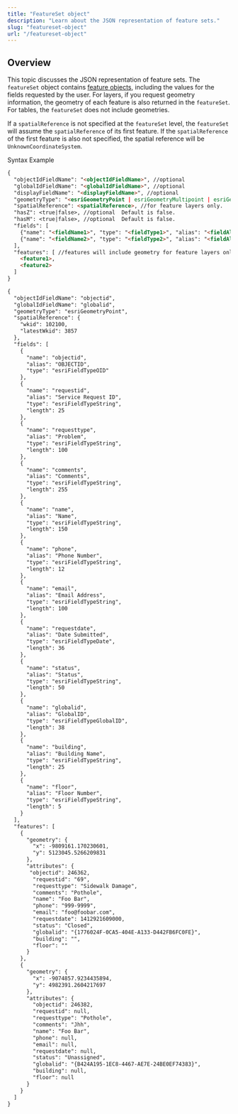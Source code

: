```yaml
---
title: "FeatureSet object"
description: "Learn about the JSON representation of feature sets."
slug: "featureset-object"
url: "/featureset-object"
---
```


## Overview

This topic discusses the JSON representation of feature sets. The `featureSet` object contains [feature objects](/feature-object), including the values for the fields requested by the user. For layers, if you request geometry information, the geometry of each feature is also returned in the `featureSet`. For tables, the `featureSet` does not include geometries.

<Note>

If a `spatialReference` is not specified at the `featureSet` level, the `featureSet` will assume the `spatialReference` of its first feature. If the `spatialReference` of the first feature is also not specified, the spatial reference will be `UnknownCoordinateSystem`.

</Note>

<Tabs>

<TabNav>
  <TabTitle>Syntax</TabTitle>
  <TabTitle>Example</TabTitle>
</TabNav>

<Tab>

  ```markdown
  {
    "objectIdFieldName": "<objectIdFieldName>", //optional
    "globalIdFieldName": "<globalIdFieldName>", //optional
    "displayFieldName": "<displayFieldName>", //optional
    "geometryType": "<esriGeometryPoint | esriGeometryMultipoint | esriGeometryPolyline | esriGeometryPolygon | esriGeometryEnvelope>",
    "spatialReference": <spatialReference>, //for feature layers only.
    "hasZ": <true|false>, //optional  Default is false.
    "hasM": <true|false>, //optional  Default is false.
    "fields": [
      {"name": "<fieldName1>", "type": "<fieldType1>", "alias": "<fieldAlias1>", "length": "<length1>"},
      {"name": "<fieldName2>", "type": "<fieldType2>", "alias": "<fieldAlias2>", "length": "<length2>"}
    ],
    "features": [ //features will include geometry for feature layers only
      <feature1>,
      <feature2> 
    ]
  }
  ```
</Tab>

<Tab>

  ```markdown
  {
    "objectIdFieldName": "objectid",
    "globalIdFieldName": "globalid",
    "geometryType": "esriGeometryPoint",
    "spatialReference": {
      "wkid": 102100,
      "latestWkid": 3857
    },
    "fields": [
      {
        "name": "objectid",
        "alias": "OBJECTID",
        "type": "esriFieldTypeOID"
      },
      {
        "name": "requestid",
        "alias": "Service Request ID",
        "type": "esriFieldTypeString",
        "length": 25
      },
      {
        "name": "requesttype",
        "alias": "Problem",
        "type": "esriFieldTypeString",
        "length": 100
      },
      {
        "name": "comments",
        "alias": "Comments",
        "type": "esriFieldTypeString",
        "length": 255
      },
      {
        "name": "name",
        "alias": "Name",
        "type": "esriFieldTypeString",
        "length": 150
      },
      {
        "name": "phone",
        "alias": "Phone Number",
        "type": "esriFieldTypeString",
        "length": 12
      },
      {
        "name": "email",
        "alias": "Email Address",
        "type": "esriFieldTypeString",
        "length": 100
      },
      {
        "name": "requestdate",
        "alias": "Date Submitted",
        "type": "esriFieldTypeDate",
        "length": 36
      },
      {
        "name": "status",
        "alias": "Status",
        "type": "esriFieldTypeString",
        "length": 50
      },
      {
        "name": "globalid",
        "alias": "GlobalID",
        "type": "esriFieldTypeGlobalID",
        "length": 38
      },
      {
        "name": "building",
        "alias": "Building Name",
        "type": "esriFieldTypeString",
        "length": 25
      },
      {
        "name": "floor",
        "alias": "Floor Number",
        "type": "esriFieldTypeString",
        "length": 5
      }
    ],
    "features": [
      {
        "geometry": {
          "x": -9809161.170230601,
          "y": 5123045.5266209831
        },
        "attributes": {
         "objectid": 246362,
          "requestid": "69",
          "requesttype": "Sidewalk Damage",
          "comments": "Pothole",
          "name": "Foo Bar",
          "phone": "999-9999",
          "email": "foo@foobar.com",
          "requestdate": 1412921609000,
          "status": "Closed",
          "globalid": "{1776024F-0CA5-404E-A133-D442FB6FC0FE}",
          "building": "",
          "floor": ""
        }
      },
      {
        "geometry": {
          "x": -9074857.9234435894,
          "y": 4982391.2604217697
        },
        "attributes": {
          "objectid": 246382,
          "requestid": null,
          "requesttype": "Pothole",
          "comments": "Jhh",
          "name": "Foo Bar",
          "phone": null,
          "email": null,
          "requestdate": null,
          "status": "Unassigned",
          "globalid": "{B424A195-1EC8-4467-AE7E-24BE0EF74383}",
          "building": null,
          "floor": null
        }
      }
    ]
  }
  ```
</Tab>

</Tabs>